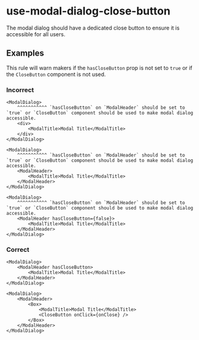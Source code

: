 # use-modal-dialog-close-button

The modal dialog should have a dedicated close button to ensure it is accessible for all users.

## Examples

This rule will warn makers if the `hasCloseButton` prop is not set to `true` or if the `CloseButton`
component is not used.

### Incorrect

```tsx
<ModalDialog>
	^^^^^^^^^^^ `hasCloseButton` on `ModalHeader` should be set to `true` or `CloseButton` component should be used to make modal dialog accessible.
	<div>
		<ModalTitle>Modal Title</ModalTitle>
	</div>
</ModalDialog>

<ModalDialog>
	^^^^^^^^^^^ `hasCloseButton` on `ModalHeader` should be set to `true` or `CloseButton` component should be used to make modal dialog accessible.
	<ModalHeader>
		<ModalTitle>Modal Title</ModalTitle>
	</ModalHeader>
</ModalDialog>

<ModalDialog>
	^^^^^^^^^^^ `hasCloseButton` on `ModalHeader` should be set to `true` or `CloseButton` component should be used to make modal dialog accessible.
	<ModalHeader hasCloseButton={false}>
		<ModalTitle>Modal Title</ModalTitle>
	</ModalHeader>
</ModalDialog>
```

### Correct

```tsx
<ModalDialog>
	<ModalHeader hasCloseButton>
		<ModalTitle>Modal Title</ModalTitle>
	</ModalHeader>
</ModalDialog>

<ModalDialog>
	<ModalHeader>
		<Box>
			<ModalTitle>Modal Title</ModalTitle>
			<CloseButton onClick={onClose} />
		</Box>
	</ModalHeader>
</ModalDialog>
```
